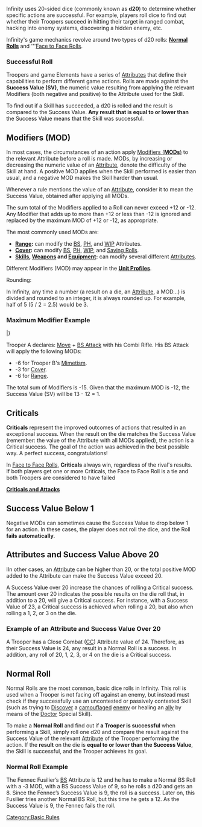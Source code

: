 {{n5-section-basic-rules}}


Infinity uses 20-sided dice (commonly known as '''d20''') to determine whether specific actions are successful. For example, players roll dice to find out whether their Troopers succeed in hitting their target in ranged combat, hacking into enemy systems, discovering a hidden enemy, etc.

Infinity's game mechanics revolve around two types of d20 rolls: '''[[#Normal Rolls | Normal Rolls]]''' and '''[[Face to Face Rolls]].

=== Successful Roll ===
Troopers and game Elements have a series of [[Attributes]] that define their capabilities to perform different game actions. Rolls are made against the '''Success Value (SV)''', the numeric value resulting from applying the relevant Modifiers (both negative and positive) to the Attribute used for the Skill.

To find out if a Skill has succeeded, a d20 is rolled and the result is compared to the Success Value. '''Any result that is equal to or lower than''' the Success Value means that the Skill was successful.

== Modifiers (MOD) ==
In most cases, the circumstances of an action apply [[Modifiers Explained | Modifiers ('''MODs''')]] to the relevant Attribute before a roll is made. MODs, by increasing or decreasing the numeric value of an [[Attribute]], denote the difficulty of the Skill at hand. A positive MOD applies when the Skill performed is easier than usual, and a negative MOD makes the Skill harder than usual.

{{important-start}}
Whenever a rule mentions the value of an [[Attribute]], consider it to mean the Success Value, obtained after applying all MODs.{{important-end}}

{{greybox-start | Maximum Modifier}}
The sum total of the Modifiers applied to a Roll can never exceed +12 or -12. Any Modifier that adds up to more than +12 or less than -12 is ignored and replaced by the maximum MOD of +12 or -12, as appropriate.
{{greybox-end}}


The most commonly used MODs are:
* '''[[Range]]:''' can modify the [[BS]], [[PH]], and [[WIP]] Attributes.
* '''[[Cover]]:''' can modify [[BS]], [[PH]], [[WIP]], and [[Saving Rolls]]. 
* '''[[Skills]], [[Weapons]] and [[Equipment]]:''' can modify several different [[Attributes]].


Different Modifiers (MOD) may appear in the '''[[Unit Profiles]]'''. 

{{modifiers-explained}}


{{remember-start}}
Rounding:

In Infinity, any time a number (a result on a die, an [[Attribute]], a MOD...) is divided and rounded to an integer, it is always rounded up. For example, half of 5 (5 / 2 = 2.5) would be 3.
{{remember-end}}


=== Maximum Modifier Example ===
{{greybox-start | Maximum Modifier Example}}
{{image | name=n5/n5-eng-maximum-modifier.jpg | style=fullborder }}

{{n5_weapon_single}}
{{n5_weaponrow|Combi Rifle|+3|+3|-3|-3|-6|-6|--|7|3|N|ARM|1|[[Suppressive Fire]]}}
|}

Trooper A declares: [[Move]] + [[BS Attack]] with his Combi Rifle. His BS Attack will apply the following MODs: 
* -6 for Trooper B's [[Mimetism]].
* -3 for [[Cover]]. 
* -6 for [[Range]]. 
The total sum of Modifiers is -15.
Given that the maximum MOD is -12, the Success Value (SV) will be 13 - 12 = 1.
{{greybox-end}}


== Criticals ==
'''Criticals''' represent the improved outcomes of actions that resulted in an exceptional success. When the result on the die matches the Success Value (remember: the value of the Attribute with all MODs applied), the action is a Critical success. The goal of the action was achieved in the best possible way. A perfect success, congratulations!

In [[Face to Face Rolls]], '''Criticals''' always win, regardless of the rival's results. If both players get one or more Criticals, the Face to Face Roll is a tie and both Troopers are considered to have failed


{{see-also-start}}
'''[[Combat_Module_Intro#Criticals|Criticals and Attacks]]'''
{{see-also-end}}


== Success Value Below 1 ==
Negative MODs can sometimes cause the Success Value to drop below 1 for an action. In these cases, the player does not roll the dice, and the Roll '''fails automatically'''.


== Attributes and Success Value Above 20 ==
IIn other cases, an [[Attribute]] can be higher than 20, or the total positive MOD added to the Attribute can make the Success Value exceed 20. 

A Success Value over 20 increase the chances of rolling a Critical success. The amount over 20 indicates the possible results on the die roll that, in addition to a 20, will give a Critical success. For instance, with a Success Value of 23, a Critical success is achieved when rolling a 20, but also when rolling a 1, 2, or 3 on the die.


=== Example of an Attribute and Success Value Over 20 ===
{{greybox-start | Example of an Attribute and Success Value Over 20}}
A Trooper has a Close Combat ([[CC]]) Attribute value of 24. Therefore, as their Success Value is 24, any result in a Normal Roll is a success. In addition, any roll of 20, 1, 2, 3, or 4 on the die is a Critical success.
{{greybox-end}}


== Normal Roll ==
Normal Rolls are the most common, basic dice rolls in Infinity. This roll is used when a Trooper is not facing off against an enemy, but instead must check if they successfully use an uncontested or passively contested Skill (such as trying to [[Discover]] a [[camouflaged]] [[enemy]] or healing an [[allied | ally]] by means of the [[Doctor]] Special Skill).

To make a '''Normal Roll''' and find out if '''a Trooper is successful''' when performing a Skill, simply roll one d20 and compare the result against the Success Value of the relevant [[Attribute]] of the Trooper performing the action. If the '''result''' on the die is '''equal to or lower than the Success Value''', the Skill is successful, and the Trooper achieves its goal.


=== Normal Roll Example ===
{{greybox-start | Normal Roll Example}}
The Fennec Fusilier’s [[BS]] Attribute is 12 and he has to make a Normal BS Roll with a -3 MOD, with a BS Success Value of 9, so he rolls a d20 and gets an 8. Since the Fennec’s Success Value is 9, the roll is a success. Later on, this Fusilier tries another Normal BS Roll, but this time he gets a 12. As the Success Value is 9, the Fennec fails the roll.
{{greybox-end}}



{{n5-section-basic-rules}}




[[Category:Basic Rules]]